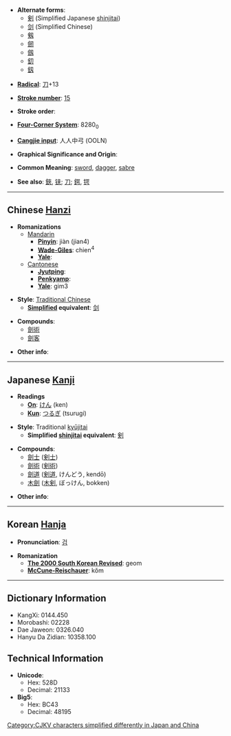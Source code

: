 * '''Alternate forms''':
** [[剣]] (Simplified Japanese [[shinjitai]])
** [[剑]] (Simplified Chinese)
** [[剱]] <!-- shinjitai version of 劔 ? -->
** [[劒]]
** [[劔]]
** [[釖]]
** [[釼]]

* '''[[Wiktionary:Chinese radical index| Radical]]''': [[Wiktionary:Chinese radical index 刀|刀]]+13

* '''[[Wiktionary:Chinese total strokes index|Stroke number]]''': [[Wiktionary:Chinese total strokes index 15|15]]

* '''Stroke order''': 

* '''[[Wiktionary:Chinese four corner index|Four-Corner System]]''': 8280<sub>0</sub>

* '''[[Wiktionary:Chinese Cangjie index|Cangjie input]]''': 人人中弓 (OOLN)

* '''Graphical Significance and Origin''': 

* '''Common Meaning''': [[sword]], [[dagger]], [[sabre]]

* '''See also''': [[鋏]], [[铗]]; [[刀]]; [[鍔]], [[锷]]

----

== Chinese [[Hanzi]] ==

* '''Romanizations'''
** [[Mandarin]]
*** '''[[Pinyin]]''': jiàn (jian4)
*** '''[[Wade-Giles]]''': chien<sup>4</sup>
*** '''[[Yale]]''': 
**[[Cantonese]]
***'''[[Jyutping]]''':
***'''[[Penkyamp]]''': 
***'''[[Yale]]''': gim3

* '''Style''': [[Traditional Chinese]] 
** '''[[Simplified Chinese|Simplified]] equivalent''': [[剑]]

* '''Compounds''':
** [[劍術]]
** [[劍客]]

* '''Other info''': 

----

== Japanese [[Kanji]] ==

* '''Readings'''
** '''[[On]]''': [[けん]] (ken)
** '''[[Kun]]''': [[つるぎ]] (tsurugi)

* '''Style''': Traditional [[kyūjitai]]
** '''Simplified [[shinjitai]] equivalent''': [[剣]]

* '''Compounds''':
** [[劍士]] ([[剣士]])
** [[劍術]] ([[剣術]])
** [[劍道]] ([[剣道]], けんどう, kendō)
** [[木劍]] ([[木剣]], ぼっけん, bokken)

* '''Other info''':  

----

== Korean [[Hanja]] ==

* '''Pronunciation''': [[검]]

* '''Romanization'''
** '''[[The 2000 South Korean Revised Romanization|The 2000 South Korean Revised]]''': geom
** '''[[McCune-Reischauer]]''': kŏm

----

== Dictionary Information ==

* KangXi: 0144.450
* Morobashi: 02228
* Dae Jaweon: 0326.040
* Hanyu Da Zidian: 10358.100

== Technical Information ==

* '''Unicode''':
** Hex: 528D
** Decimal: 21133
* '''Big5''':
** Hex: BC43
** Decimal: 48195[[Category:CJKV characters simplified differently in Japan and China]]